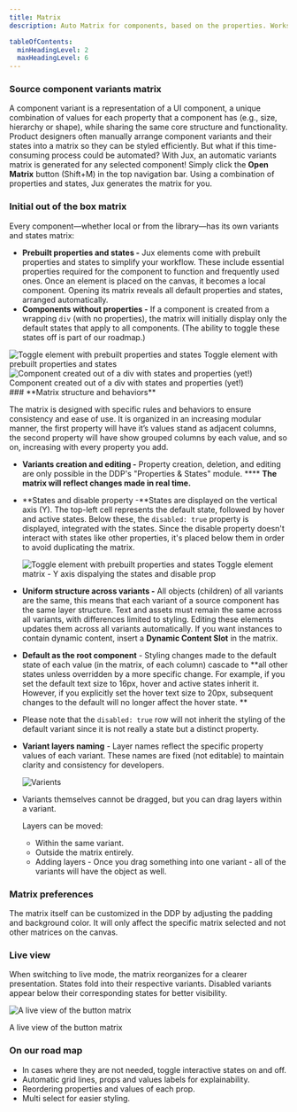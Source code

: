 ```yaml
---
title: Matrix
description: Auto Matrix for components, based on the properties. Works like magic ✨

tableOfContents:
  minHeadingLevel: 2
  maxHeadingLevel: 6
---
```




### Source component variants matrix

A component variant is a representation of a UI component, a unique combination of values for each property that a component has (e.g., size, hierarchy or shape), while sharing the same core structure and functionality. Product designers often manually arrange component variants and their states into a matrix so they can be styled efficiently. But what if this time-consuming process could be automated?
With Jux, an automatic variants matrix is generated for any selected component! Simply click the **Open Matrix** button (Shift+M) in the top navigation bar. Using a combination of properties and states, Jux generates the matrix for you.

<YouTube videoId="95xuNX-JCcs" poster="https://i.ytimg.com/vi/95xuNX-JCcs/maxresdefault.jpg" />

### Initial out of the box matrix

Every component—whether local or from the library—has its own variants and states matrix:

- **Prebuilt properties and states -** Jux elements come with prebuilt properties and states to simplify your workflow. These include essential properties required for the component to function and frequently used ones. Once an element is placed on the canvas, it becomes a local component. Opening its matrix reveals all default properties and states, arranged automatically.
- **Components without properties -**  If a component is created from a wrapping `div` (with no properties), the matrix will initially display only the default states that apply to all components. (The ability to toggle these states off is part of our roadmap.)
<div style={{display: 'flex', flexDirection: 'row', alignItems: 'center', gap: '18px'}}>
    <div style={{display: 'flex', flexDirection: 'column', alignItems: 'center'}}>
        <Image src={toggleMatrix} alt="Toggle element with prebuilt properties and states" />
        Toggle element with prebuilt properties and states
    </div>
    <div style={{display: 'flex', flexDirection: 'column', alignItems: 'center'}}>
        <Image src={divMatrix} alt="Component created out of a div with states and properties (yet!)" />
        Component created out of a div with states and properties (yet!)
    </div>
</div>
### **Matrix structure and behaviors**

The matrix is designed with specific rules and behaviors to ensure consistency and ease of use. It is organized in an increasing modular manner, the first property will have it’s values stand as adjacent columns, the second property will have show grouped columns by each value, and so on, increasing with every property you add. 

- **Variants creation and editing -** Property creation, deletion, and editing are only possible in the DDP's "Properties & States" module. **** **The matrix will reflect changes made in real time.**

- **States and disable property -**States are displayed on the vertical axis (Y). The top-left cell represents the default state, followed by hover and active states. Below these, the `disabled: true` property is displayed, integrated with the states. Since the disable property doesn't interact with states like other properties, it's placed below them in order to avoid duplicating the matrix.
    
    <Image src={toggleMatrix} alt="Toggle element with prebuilt properties and states" />
    Toggle element matrix - Y axis dispalying the states and disable prop
    
- **Uniform structure across variants -** All objects (children) of all variants are the same, this means that each variant of a source component has the same layer structure. Text and assets must remain the same across all variants, with differences limited to styling. Editing these elements updates them across all variants automatically. If you want instances to contain dynamic content, insert a **Dynamic Content Slot** in the matrix.
- **Default as the root component** - Styling changes made to the default state of each value (in the matrix, of each column) cascade to **all other states unless overridden by a more specific change. For example, if you set the default text size to 16px, hover and active states inherit it. However, if you explicitly set the hover text size to 20px, subsequent changes to the default will no longer affect the hover state. 
**
- Please note that the `disabled: true`  row will not inherit the styling of the default variant since it is not really a state but a distinct property.
- **Variant layers naming** -  Layer names reflect the specific property values of each variant. These names are fixed (not editable) to maintain clarity and consistency for developers.
    
    <Image src={variantLayersNaming} alt="Varients" />
    
- Variants themselves cannot be dragged, but you can drag layers within a variant.
    
    Layers can be moved:
    - Within the same variant.
    - Outside the matrix entirely.
    - Adding layers - Once you drag something into one variant - all of the variants will have the object as well.

### Matrix preferences

The matrix itself can be customized in the DDP by adjusting the padding and background color. It will only affect the specific matrix selected and not other matrices on the canvas.

### Live view

When switching to live mode, the matrix reorganizes for a clearer presentation. States fold into their respective variants. Disabled variants appear below their corresponding states for better visibility.

<Image src={liveView} alt="A live view of the button matrix" />

A live view of the button matrix 

### On our road map

- In cases where they are not needed, toggle interactive states on and off.
- Automatic grid lines, props and values labels for explainability.
- Reordering properties and values of each prop.
- Multi select for easier styling.